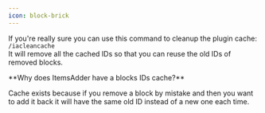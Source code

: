 ```yaml
---
icon: block-brick
---
```


If you're really sure you can use this command to cleanup the plugin cache: `/iacleancache`\
It will remove all the cached IDs so that you can reuse the old IDs of removed blocks.


<Note>
**Why does ItemsAdder have a blocks IDs cache?**

Cache exists because if you remove a block by mistake and then you want to add it back it will have the same old ID instead of a new one each time.
</Note>

